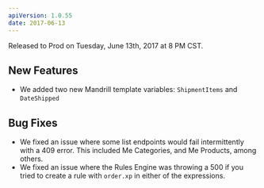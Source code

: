 ```yaml
---
apiVersion: 1.0.55
date: 2017-06-13
---
```


Released to Prod on Tuesday, June 13th, 2017 at 8 PM CST.

## New Features

- We added two new Mandrill template variables: `ShipmentItems` and `DateShipped`

## Bug Fixes

- We fixed an issue where some list endpoints would fail intermittently with a 409 error. This included Me Categories, and Me Products, among others.
- We fixed an issue where the Rules Engine was throwing a 500 if you tried to create a rule with `order.xp` in either of the expressions.
